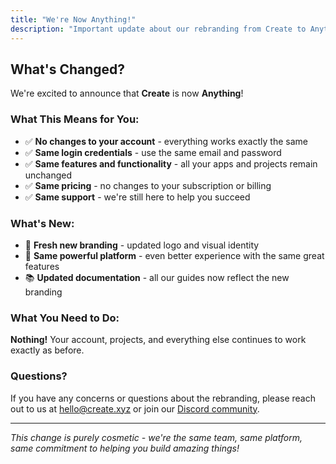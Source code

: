 ```yaml
---
title: "We're Now Anything!"
description: "Important update about our rebranding from Create to Anything"
---
```


## What's Changed?

We're excited to announce that **Create** is now **Anything**! 

### What This Means for You:
- ✅ **No changes to your account** - everything works exactly the same
- ✅ **Same login credentials** - use the same email and password
- ✅ **Same features and functionality** - all your apps and projects remain unchanged
- ✅ **Same pricing** - no changes to your subscription or billing
- ✅ **Same support** - we're still here to help you succeed

### What's New:
- 🎨 **Fresh new branding** - updated logo and visual identity
- 🚀 **Same powerful platform** - even better experience with the same great features
- 📚 **Updated documentation** - all our guides now reflect the new branding

### What You Need to Do:
**Nothing!** Your account, projects, and everything else continues to work exactly as before.

### Questions?
If you have any concerns or questions about the rebranding, please reach out to us at [hello@create.xyz](mailto:hello@create.xyz) or join our [Discord community](https://create.xyz/discord).

---

*This change is purely cosmetic - we're the same team, same platform, same commitment to helping you build amazing things!* 